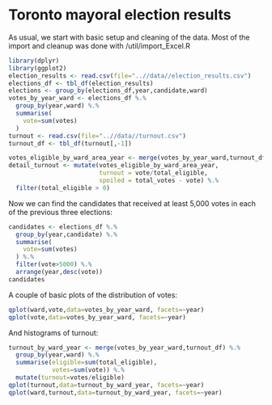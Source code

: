 Toronto mayoral election results
========================================================

As usual, we start with basic setup and cleaning of the data. Most of the import and cleanup was done with /util/import_Excel.R

```r
library(dplyr)
library(ggplot2)
election_results <- read.csv(file="..//data//election_results.csv")
elections_df <- tbl_df(election_results)
elections <- group_by(elections_df,year,candidate,ward)
votes_by_year_ward <- elections_df %.%
  group_by(year,ward) %.%
  summarise(
    vote=sum(votes)
  )
turnout <- read.csv(file="..//data//turnout.csv")
turnout_df <- tbl_df(turnout[,-1])

votes_eligible_by_ward_area_year <- merge(votes_by_year_ward,turnout_df)
detail_turnout <- mutate(votes_eligible_by_ward_area_year, 
                         turnout = vote/total_eligible,
                         spoiled = total_votes - vote) %.%
  filter(total_eligible > 0)
```

Now we can find the candidates that received at least 5,000 votes in each of the previous three elections:

```r
candidates <- elections_df %.%
  group_by(year,candidate) %.%
  summarise(
    vote=sum(votes)
  ) %.%
  filter(vote>5000) %.%
  arrange(year,desc(vote))
candidates
```

A couple of basic plots of the distribution of votes:

```r
qplot(ward,vote,data=votes_by_year_ward, facets=~year)
qplot(vote,data=votes_by_year_ward, facets=~year)
```

And histograms of turnout:

```r
turnout_by_ward_year <- merge(votes_by_year_ward,turnout_df) %.%
  group_by(year,ward) %.%
  summarise(eligible=sum(total_eligible),
            votes=sum(vote)) %.%
  mutate(turnout=votes/eligible)
qplot(turnout,data=turnout_by_ward_year, facets=~year)
qplot(ward,turnout,data=turnout_by_ward_year, facets=~year)
```

